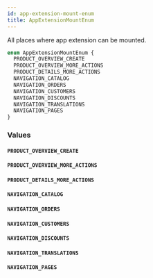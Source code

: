 ```yaml
---
id: app-extension-mount-enum
title: AppExtensionMountEnum
---
```


All places where app extension can be mounted.

```graphql
enum AppExtensionMountEnum {
  PRODUCT_OVERVIEW_CREATE
  PRODUCT_OVERVIEW_MORE_ACTIONS
  PRODUCT_DETAILS_MORE_ACTIONS
  NAVIGATION_CATALOG
  NAVIGATION_ORDERS
  NAVIGATION_CUSTOMERS
  NAVIGATION_DISCOUNTS
  NAVIGATION_TRANSLATIONS
  NAVIGATION_PAGES
}
```

### Values

#### `PRODUCT_OVERVIEW_CREATE`

#### `PRODUCT_OVERVIEW_MORE_ACTIONS`

#### `PRODUCT_DETAILS_MORE_ACTIONS`

#### `NAVIGATION_CATALOG`

#### `NAVIGATION_ORDERS`

#### `NAVIGATION_CUSTOMERS`

#### `NAVIGATION_DISCOUNTS`

#### `NAVIGATION_TRANSLATIONS`

#### `NAVIGATION_PAGES`
